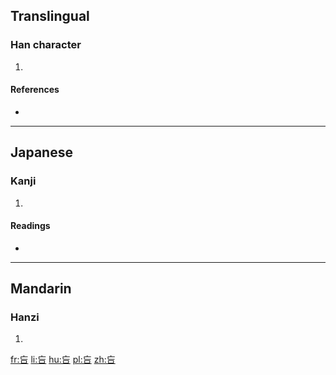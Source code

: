 ==Translingual==

===Han character===
{{Han char|rn=30|rad=口|as=03|sn=6|four=|canj=YVR|ids=⿱亡口}}

# {{defn|Han|sort=口03}}

====References====
* {{Han ref|kx=0174.160|dkj=03279|dj=0387.090|hdz=10584.010|uh=5402|ud=21506}}

----

==Japanese==

===Kanji===
{{ja-kanji|grade=|rs=口03}}

# {{defn|lang=ja|sort=口03}}

====Readings====
* {{ja-readings|on=[[ぼう]] (bō), [[もう]] (mō)|kun=[[おいぼれる]] (oiboreru)}}

----

==Mandarin==

===Hanzi===
{{cmn-hanzi|pin=[[chī]] ([[chi1]]), [[jī]] ([[ji1]]), [[máng]] ([[mang2]])|wg=ch'ih<sup>1</sup>, chi<sup>1</sup>, mang<sup>2</sup>}}

# {{defn|lang=cmn|sort=口03}}

[[fr:吂]]
[[li:吂]]
[[hu:吂]]
[[pl:吂]]
[[zh:吂]]